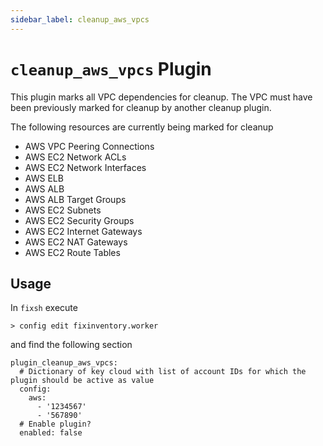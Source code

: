```yaml
---
sidebar_label: cleanup_aws_vpcs
---
```


# `cleanup_aws_vpcs` Plugin

This plugin marks all VPC dependencies for cleanup. The VPC must have been previously marked for cleanup by another cleanup plugin.

The following resources are currently being marked for cleanup

- AWS VPC Peering Connections
- AWS EC2 Network ACLs
- AWS EC2 Network Interfaces
- AWS ELB
- AWS ALB
- AWS ALB Target Groups
- AWS EC2 Subnets
- AWS EC2 Security Groups
- AWS EC2 Internet Gateways
- AWS EC2 NAT Gateways
- AWS EC2 Route Tables

## Usage

In `fixsh` execute

```
> config edit fixinventory.worker
```

and find the following section

```
plugin_cleanup_aws_vpcs:
  # Dictionary of key cloud with list of account IDs for which the plugin should be active as value
  config:
    aws:
      - '1234567'
      - '567890'
  # Enable plugin?
  enabled: false
```
